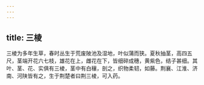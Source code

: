 ```yaml
---
---
---
```

title: 三棱
---



三棱为多年生草，春时丛生于荒废陂池及湿地，叶似蒲而狭。夏秋抽茎，高四五尺，茎端开花六七枝，雄花在上，雌花在下，皆细碎成穗，黄紫色，结子甚细。其叶、茎、花、实俱有三棱，茎中有白穰，剖之，织物柔韧，如藤。荆襄、江淮、济南、河陕皆有之，生于荆楚者曰荆三棱，可入药。